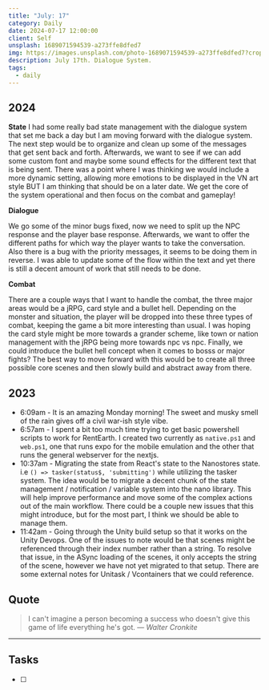 ```yaml
---
title: "July: 17"
category: Daily
date: 2024-07-17 12:00:00
client: Self
unsplash: 1689071594539-a273ffe8dfed7
img: https://images.unsplash.com/photo-1689071594539-a273ffe8dfed7?crop=entropy&cs=srgb&fm=jpg&ixid=MnwzNjM5Nzd8MHwxfHJhbmRvbXx8fHx8fHx8fDE2ODE3NDg2ODY&ixlib=rb-4.0.3&q=85
description: July 17th. Dialogue System.
tags:
  - daily
---
```


## 2024

**State**
I had some really bad state management with the dialogue system that set me back a day but I am moving forward with the dialogue system.
The next step would be to organize and clean up some of the messages that get sent back and forth.
Afterwards, we want to see if we can add some custom font and maybe some sound effects for the different text that is being sent.
There was a point where I was thinking we would include a more dynamic setting, allowing more emotions to be displayed in the VN art style BUT I am thinking that should be on a later date.
We get the core of the system operational and then focus on the combat and gameplay!

**Dialogue**

We go some of the minor bugs fixed, now we need to split up the NPC response and the player base response.
Afterwards, we want to offer the different paths for which way the player wants to take the conversation.
Also there is a bug with the priority messages, it seems to be doing them in reverse.
I was able to update some of the flow within the text and yet there is still a decent amount of work that still needs to be done.

**Combat**

There are a couple ways that I want to handle the combat, the three major areas would be a jRPG, card style and a bullet hell.
Depending on the monster and situation, the player will be dropped into these three types of combat, keeping the game a bit more interesting than usual.
I was hoping the card style might be more towards a grander scheme, like town or nation management with the jRPG being more towards npc vs npc.
Finally, we could introduce the bullet hell concept when it comes to bosss or major fights?
The best way to move forward with this would be to create all three possible core scenes and then slowly build and abstract away from there.

## 2023
- 6:09am - It is an amazing Monday morning! The sweet and musky smell of the rain gives off a civil war-ish style vibe.
- 6:57am - I spent a bit too much time trying to get basic powershell scripts to work for RentEarth. I created two currently as `native.ps1` and `web.ps1`, one that runs expo for the mobile emulation and the other that runs the general webserver for the nextjs. 
- 10:37am - Migrating the state from React's state to the Nanostores state. i.e `() => tasker(status$, 'submitting')` while utilizing the tasker system. The idea would be to migrate a decent chunk of the state management / notification / variable system into the nano library. This will help improve performance and move some of the complex actions out of the main workflow. There could be a couple new issues that this might introduce, but for the most part, I think we should be able to manage them.
- 11:42am - Going through the Unity build setup so that it works on the Unity Devops. One of the issues to note would be that scenes might be referenced through their index number rather than a string. To resolve that issue, in the ASync loading of the scenes, it only accepts the string of the scene, however we have not yet migrated to that setup. There are some external notes for Unitask / Vcontainers that we could reference.

## Quote

> I can't imagine a person becoming a success who doesn't give this game of life everything he's got.
> — <cite>Walter Cronkite</cite>

---

## Tasks

- [ ]